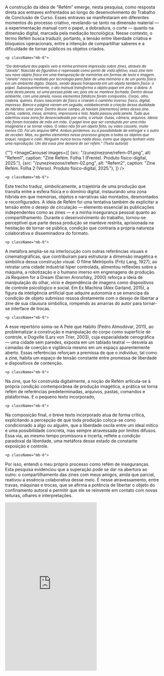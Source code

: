 
<div className="space-y-8">
  <div className="prose prose-lg max-w-none">
    <p className="mb-6">
A construção da ideia de “Refém” emerge, nesta pesquisa, como resposta direta aos entraves enfrentados ao longo do desenvolvimento do Trabalho de Conclusão de Curso. Esses entraves se manifestaram em diferentes momentos do processo criativo, revelando-se tanto na dimensão material — a experimentação manual com o papel, a dobradura, o corte — quanto na dimensão digital, marcada pela mediação tecnológica. Nesse contexto, o termo Refém busca traduzir, portanto, a tensão entre liberdade criativa e bloqueios operacionais, entre a intenção de compartilhar saberes e a dificuldade de tornar públicos os objetos criados.
</p>


    <p className="mb-6">
<sup> _“Da dobradura dos papéis veio a minha primeira impressão sobre zines, através da “Janela”. Nascida do figurativo e repensada como ponto de vista afetivo, essa zine tem seu novo objeto físico em uma transposição de memórias em formas de texto e imagem. “Janela” nasceu mediado por tecnologia para falar de uma memória e de um ponto físico em um ambiente digita. Depois, sendo depois transposta em um objeto também físico: o papel. Subsequentemente, o ato manual transforma o objeto papel em zine: a dobra. 
A vista desta janela, só uma pessoa pôde ver, pois ela se manteve fechada. Dentro desse ambiente, com uma janela, novos elementos fatídicos foram compostos. Corpo, olho, cadeira, quimes. Esses nasceram do físico e criaram o caminho inverso: físico, digital, impresso. Banca e página vieram em seguida, estabelecendo a criação dessa dualidade de híbridos: uma zona. Dentro desse campo, já haviam [elementos] antes dessa zine. Cama, cadeira, mesa, armário, impressora e tela. Nada passou pela janela. Tudo que adentrou essa zona foi desencadeada por outra, a virtual. Guias, câmera, arquivos. Ideias não foram trocadas de mão em mão. O papel teve que ser conduzido por uma mão imaginária e se tornar vídeo. O vídeo não foi um objeto feito, ou vídeo cassete, muito menos CD. Foi um arquivo MP4. 
Ambos perdemos: eu a possibilidade de entregar e o outro de receber. Mas, eu ganhei elementos nesse processo graças a todos os objetos que toquei, rasguei e colei. Ninguém nunca tocou nada disso, esmo que alguns tenham visto uma reprodução. Um dia essa zine deixará de ser refém.” (Texto autoral)_ </sup> 
</p>
  </div>


 {""}
  <ImageCarousel
    images={[
        {src: "/zunezinezone/refem-01.png", alt: "Refem1", caption: "Zine Refém. Folha 1 (Frente). Produto físico-digital, 2025."},
        {src: "/zunezinezone/refem-02.png", alt: "Refem2", caption: "Zine Refém. Folha 2 (Verso). Produto físico-digital, 2025."},
    ]}
  />


</div>


<div className="space-y-8">
  <div className="prose prose-lg max-w-none">

    <p className="mb-6">
Este trecho traduz, simbolicamente, a trajetória de uma produção que transita entre a esfera física e o domínio digital, instaurando uma zona híbrida em que memórias, objetos e narrativas são montados, desmontados e reconfigurados. A ideia de Refém foi uma tentativa também de explicitar a tensão entre o desejo de circulação — elemento essencial às publicações independentes como as zines — e a minha insegurança pessoal quanto ao compartilhamento. Durante o desenvolvimento do trabalho, tornou-se perceptível que parte dessa produção se manteve restrita, aprisionada na hesitação de tornar-se pública, condição que contraria a própria natureza colaborativa e disseminadora do formato.
</p>  


    <p className="mb-6">
A metáfora amplia-se na interlocução com outras referências visuais e cinematográficas, que contribuíram para estruturar a dimensão imagética e simbólica dessa construção visual. O filme Metrópolis (Fritz Lang, 1927), ao retratar uma cidade industrial hiper controlada, alimentou reflexões sobre a máquina, a robotização e o humano imerso em engrenagens de produção. Já Requiem for a Dream (Darren Aronofsky, 2000) reforça a ideia de manipulação do olhar, vício e dependência de imagens como dispositivos de controle psicológico e social. Em Ex Machina (Alex Garland, 2015), a figura da inteligência artificial que adquire autonomia e se emancipa da condição de objeto submisso ressoa diretamente com o desejo de libertar a zine de sua clausura simbólica, rompendo as amarras do autor para tornar-se interface de trocas.
</p>


    <p className="mb-6">
A esse repertório soma-se A Pele que Habito (Pedro Almodóvar, 2011), ao problematizar a construção e manipulação do corpo como superfície de controle, e Dogville (Lars von Trier, 2003), cuja espacialidade cenográfica — uma cidade sem paredes, exposta em um tablado teatral — desvela as camadas de coerção e vigilância mesmo em um espaço aparentemente aberto. Essas referências reforçam a premissa de que o indivíduo, tal como a zine, habita um espaço de tensão constante entre promessa de liberdade e dispositivos de contenção.
</p>


    <p className="mb-6">
Na zine, que foi construída digitalmente, a noção de Refém articula-se à própria condição contemporânea de produção imagética, a prática se torna refém de referências predeterminadas, arquivos, pastas, comandos e plataformas. E o pequeno texto incorporado, 
</p>


    <p className="mb-6">
Na composição final, o breve texto incorporado atua de forma crítica, explicitando a percepção de que toda produção coloca-se como condicionado a algo ou alguém, que a liberdade oscila entre um ideal mítico e uma possibilidade concreta, mas sempre atravessada por limites difusos. Essa via, ao mesmo tempo promissora e incerta, reflete a condição paradoxal da liberdade, uma metáfora desse estado de constante exposição e controle. 
</p>


    <p className="mb-6">
Por isso, entendi o meu próprio processo como refém de inseguranças. Esta pesquisa evidenciou que a superação pode se dar na abertura ao outro: o compartilhamento das zines com meus amigos, ainda que parcial, reativou a essência colaborativa desse meio. É nesse atravessamento, entre travas, máquinas e trocas, que se afirma a potência de libertar o objeto do confinamento autoral e permitir que ele se reinvente em contato com novas leituras, olhares e interpretações.
</p>
</div>



  <iframe className="w-full" height="550" src="https://www.youtube.com/embed/GSnwCxt05jQ?si=wg6omz5Eks1HHkJn" title="YouTube video player" frameborder="0" allow="accelerometer; autoplay; clipboard-write; encrypted-media; gyroscope; picture-in-picture; web-share" referrerpolicy="strict-origin-when-cross-origin" allowfullscreen></iframe>

</div>
